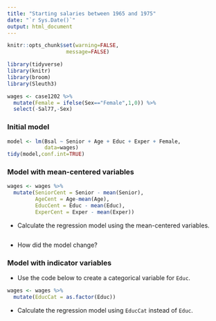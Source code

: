 ```yaml
---
title: "Starting salaries between 1965 and 1975"
date: "`r Sys.Date()`"
output: html_document
---
```


```r
knitr::opts_chunk$set(warning=FALSE,
                   message=FALSE)
```

```r
library(tidyverse)
library(knitr)
library(broom)
library(Sleuth3)
```

```r
wages <- case1202 %>% 
  mutate(Female = ifelse(Sex=="Female",1,0)) %>%
  select(-Sal77,-Sex)
```

### Initial model

```r
model <- lm(Bsal ~ Senior + Age + Educ + Exper + Female, 
            data=wages)
tidy(model,conf.int=TRUE)
```

### Model with mean-centered variables

```r
wages <- wages %>%
  mutate(SeniorCent = Senior - mean(Senior), 
         AgeCent = Age-mean(Age), 
         EducCent = Educ - mean(Educ), 
         ExperCent = Exper - mean(Exper))
```

- Calculate the regression model using the mean-centered variables. 

```r

```

- How did the model change?

### Model with indicator variables

- Use the code below to create a categorical variable for `Educ`.

```r
wages <- wages %>%
  mutate(EducCat = as.factor(Educ))
```

- Calculate the regression model using `EducCat` instead of `Educ`.

```r

```